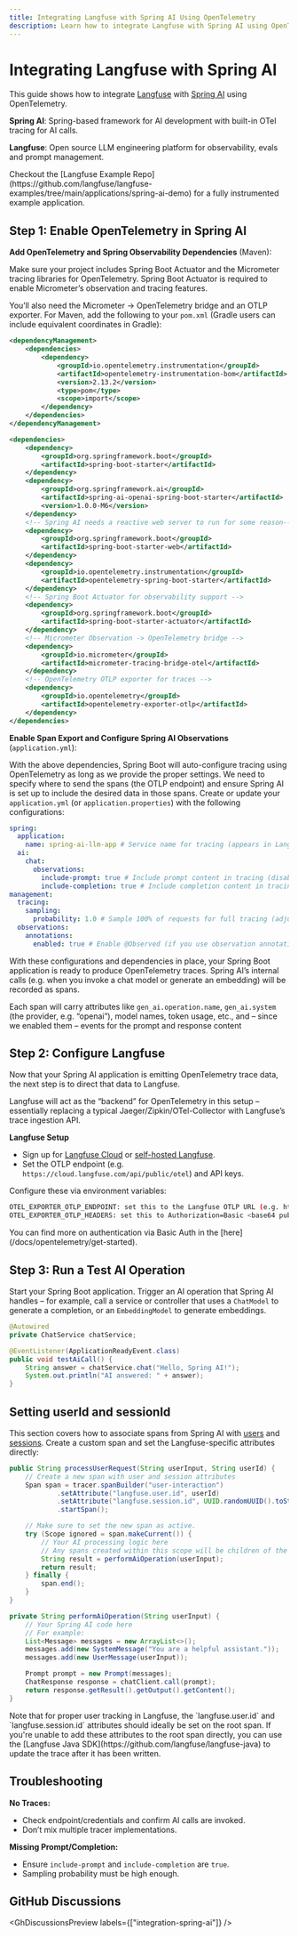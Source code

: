 ```yaml
---
title: Integrating Langfuse with Spring AI Using OpenTelemetry
description: Learn how to integrate Langfuse with Spring AI using OpenTelemetry for enhanced observability and performance monitoring in your AI applications.
---
```


# Integrating Langfuse with Spring AI

This guide shows how to integrate [Langfuse](/) with [Spring AI](https://docs.spring.io/spring-ai/reference) using OpenTelemetry.

**Spring AI**: Spring-based framework for AI development with built-in OTel tracing for AI calls.

**Langfuse**: Open source LLM engineering platform for observability, evals and prompt management.

<Callout type="info" emoji="💡">
  Checkout the [Langfuse Example Repo](https://github.com/langfuse/langfuse-examples/tree/main/applications/spring-ai-demo) for a fully instrumented example application.
</Callout>

## Step 1: Enable OpenTelemetry in Spring AI

**Add OpenTelemetry and Spring Observability Dependencies** (Maven):

Make sure your project includes Spring Boot Actuator and the Micrometer tracing libraries for OpenTelemetry. Spring Boot Actuator is required to enable Micrometer’s observation and tracing features.

You’ll also need the Micrometer -> OpenTelemetry bridge and an OTLP exporter. For Maven, add the following to your `pom.xml` (Gradle users can include equivalent coordinates in Gradle):

```xml
<dependencyManagement>
    <dependencies>
        <dependency>
            <groupId>io.opentelemetry.instrumentation</groupId>
            <artifactId>opentelemetry-instrumentation-bom</artifactId>
            <version>2.13.2</version>
            <type>pom</type>
            <scope>import</scope>
        </dependency>
    </dependencies>
</dependencyManagement>

<dependencies>
    <dependency>
        <groupId>org.springframework.boot</groupId>
        <artifactId>spring-boot-starter</artifactId>
    </dependency>
    <dependency>
        <groupId>org.springframework.ai</groupId>
        <artifactId>spring-ai-openai-spring-boot-starter</artifactId>
        <version>1.0.0-M6</version>
    </dependency>
    <!-- Spring AI needs a reactive web server to run for some reason-->
    <dependency>
        <groupId>org.springframework.boot</groupId>
        <artifactId>spring-boot-starter-web</artifactId>
    </dependency>
    <dependency>
        <groupId>io.opentelemetry.instrumentation</groupId>
        <artifactId>opentelemetry-spring-boot-starter</artifactId>
    </dependency>
    <!-- Spring Boot Actuator for observability support -->
    <dependency>
        <groupId>org.springframework.boot</groupId>
        <artifactId>spring-boot-starter-actuator</artifactId>
    </dependency>
    <!-- Micrometer Observation -> OpenTelemetry bridge -->
    <dependency>
        <groupId>io.micrometer</groupId>
        <artifactId>micrometer-tracing-bridge-otel</artifactId>
    </dependency>
    <!-- OpenTelemetry OTLP exporter for traces -->
    <dependency>
        <groupId>io.opentelemetry</groupId>
        <artifactId>opentelemetry-exporter-otlp</artifactId>
    </dependency>
</dependencies>
```

**Enable Span Export and Configure Spring AI Observations** (`application.yml`):

With the above dependencies, Spring Boot will auto-configure tracing using OpenTelemetry as long as we provide the proper settings. We need to specify where to send the spans (the OTLP endpoint) and ensure Spring AI is set up to include the desired data in those spans. Create or update your `application.yml` (or `application.properties`) with the following configurations:

```yaml
spring:
  application:
    name: spring-ai-llm-app # Service name for tracing (appears in Langfuse UI as the source service)
  ai:
    chat:
      observations:
        include-prompt: true # Include prompt content in tracing (disabled by default for privacy)
        include-completion: true # Include completion content in tracing (disabled by default)
management:
  tracing:
    sampling:
      probability: 1.0 # Sample 100% of requests for full tracing (adjust in production as needed)
  observations:
    annotations:
      enabled: true # Enable @Observed (if you use observation annotations in code)
```

With these configurations and dependencies in place, your Spring Boot application is ready to produce OpenTelemetry traces. Spring AI’s internal calls (e.g. when you invoke a chat model or generate an embedding) will be recorded as spans.

Each span will carry attributes like `gen_ai.operation.name`, `gen_ai.system` (the provider, e.g. “openai”), model names, token usage, etc., and – since we enabled them – events for the prompt and response content​

## Step 2: Configure Langfuse

Now that your Spring AI application is emitting OpenTelemetry trace data, the next step is to direct that data to Langfuse.

Langfuse will act as the “backend” for OpenTelemetry in this setup – essentially replacing a typical Jaeger/Zipkin/OTel-Collector with Langfuse’s trace ingestion API.

**Langfuse Setup**

- Sign up for [Langfuse Cloud](https://cloud.langfuse.com/) or [self-hosted Langfuse](https://langfuse.com/self-hosting).
- Set the OTLP endpoint (e.g. `https://cloud.langfuse.com/api/public/otel`) and API keys.

Configure these via environment variables:

```bash
OTEL_EXPORTER_OTLP_ENDPOINT: set this to the Langfuse OTLP URL (e.g. https://cloud.langfuse.com/api/public/otel).
OTEL_EXPORTER_OTLP_HEADERS: set this to Authorization=Basic <base64 public:secret>.
```

<Callout type="info">
  You can find more on authentication via Basic Auth in the
  [here](/docs/opentelemetry/get-started).
</Callout>

## Step 3: Run a Test AI Operation

Start your Spring Boot application. Trigger an AI operation that Spring AI handles – for example, call a service or controller that uses a `ChatModel` to generate a completion, or an `EmbeddingModel` to generate embeddings.

```java
@Autowired
private ChatService chatService;

@EventListener(ApplicationReadyEvent.class)
public void testAiCall() {
    String answer = chatService.chat("Hello, Spring AI!");
    System.out.println("AI answered: " + answer);
}
```

## Setting userId and sessionId

This section covers how to associate spans from Spring AI with [users](/docs/tracing-features/users) and [sessions](/docs/tracing-features/sessions).
Create a custom span and set the Langfuse-specific attributes directly:

```java
public String processUserRequest(String userInput, String userId) {
    // Create a new span with user and session attributes
    Span span = tracer.spanBuilder("user-interaction")
            .setAttribute("langfuse.user.id", userId)
            .setAttribute("langfuse.session.id", UUID.randomUUID().toString())
            .startSpan();

    // Make sure to set the new span as active.
    try (Scope ignored = span.makeCurrent()) {
        // Your AI processing logic here
        // Any spans created within this scope will be children of the parent span
        String result = performAiOperation(userInput);
        return result;
    } finally {
        span.end();
    }
}

private String performAiOperation(String userInput) {
    // Your Spring AI code here
    // For example:
    List<Message> messages = new ArrayList<>();
    messages.add(new SystemMessage("You are a helpful assistant."));
    messages.add(new UserMessage(userInput));

    Prompt prompt = new Prompt(messages);
    ChatResponse response = chatClient.call(prompt);
    return response.getResult().getOutput().getContent();
}
```

<Callout type="info">
  Note that for proper user tracking in Langfuse, the `langfuse.user.id` and `langfuse.session.id` attributes should ideally be set on the root span.
  If you're unable to add these attributes to the root span directly, you can use the [Langfuse Java SDK](https://github.com/langfuse/langfuse-java) to update the trace after it has been written.
</Callout>

## Troubleshooting

**No Traces:**

- Check endpoint/credentials and confirm AI calls are invoked.
- Don’t mix multiple tracer implementations.

**Missing Prompt/Completion:**

- Ensure `include-prompt` and `include-completion` are `true`.
- Sampling probability must be high enough.

## GitHub Discussions


<GhDiscussionsPreview labels={["integration-spring-ai"]} />
